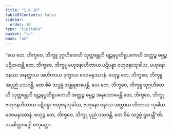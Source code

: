 ```yaml
---
title: "1.4.10"
tableOfContents: false
sidebar:
  order: 10
type: "tipitaka"
basket: "su"
book: "a2"
---
```



<DynamicBreadcrumb />

<Division number="42" book="a2" e="ch" v="15" p="70">

<Paragraph number="103" book="a2">
“ယေ တေ, ဘိက္ခဝေ, ဘိက္ခူ ဒုဂ္ဂဟိတေဟိ သုတ္တန္တေဟိ ဗျဉ္ဇနပ္ပတိရူပကေဟိ အတ္ထဉ္စ ဓမ္မဉ္စ ပဋိဗာဟန္တိ တေ, ဘိက္ခဝေ, ဘိက္ခူ ဗဟုဇနာဟိတာယ ပဋိပန္နာ ဗဟုဇနာသုခါယ, ဗဟုနော ဇနဿ အနတ္ထာယ အဟိတာယ ဒုက္ခာယ ဒေဝမနုဿာနံ. ဗဟုဉ္စ တေ, ဘိက္ခဝေ, ဘိက္ခူ အပုညံ ပသဝန္တိ, တေ စိမံ သဒ္ဓမ္မံ အန္တရဓာပေန္တိ.
</Paragraph>

<Paragraph number="104" book="a2">
ယေ တေ, ဘိက္ခဝေ, ဘိက္ခူ သုဂ္ဂဟိတေဟိ သုတ္တန္တေဟိ ဗျဉ္ဇနပ္ပတိရူပကေဟိ အတ္ထဉ္စ ဓမ္မဉ္စ အနုလောမေန္တိ တေ, ဘိက္ခဝေ, ဘိက္ခူ ဗဟုဇနဟိတာယ ပဋိပန္နာ ဗဟုဇနသုခါယ, ဗဟုနော ဇနဿ အတ္ထာယ ဟိတာယ သုခါယ ဒေဝမနုဿာနံ. ဗဟုဉ္စ တေ, ဘိက္ခဝေ, ဘိက္ခူ ပုညံ ပသဝန္တိ, တေ စိမံ သဒ္ဓမ္မံ ဌပေန္တီ”တိ.

</Paragraph>
</Division>

<Paragraph number="105" type="center" book="a2">
သမစိတ္တဝဂ္ဂေါ စတုတ္ထော.
</Paragraph>